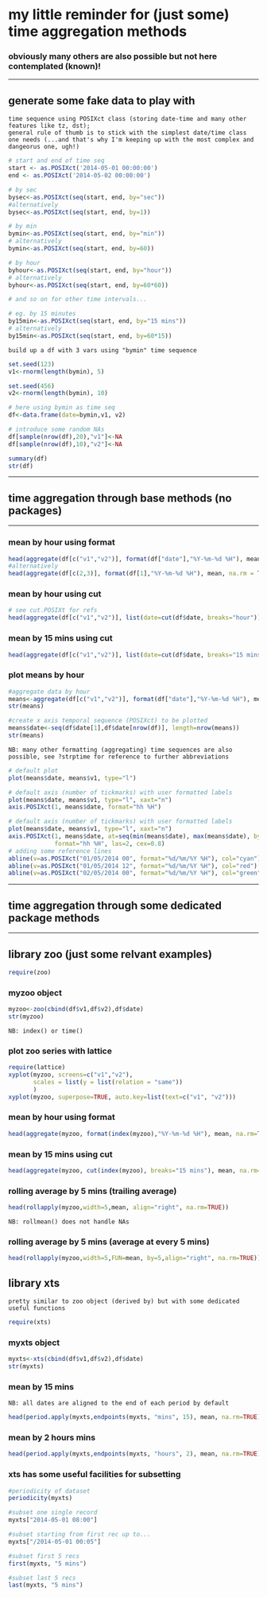 # my little reminder for (just some) time aggregation methods
### obviously many others are also possible but not here contemplated (known)!

*****

## generate some fake data to play with

```
time sequence using POSIXct class (storing date-time and many other features like tz, dst);   
general rule of thumb is to stick with the simplest date/time class one needs (...and that's why I'm keeping up with the most complex and dangeorus one, ugh!) 
```
```r
# start and end of time seq
start <- as.POSIXct('2014-05-01 00:00:00')
end <- as.POSIXct('2014-05-02 00:00:00')

# by sec
bysec<-as.POSIXct(seq(start, end, by="sec"))
#alternatively   
bysec<-as.POSIXct(seq(start, end, by=1))

# by min
bymin<-as.POSIXct(seq(start, end, by="min"))
# alternatively   
bymin<-as.POSIXct(seq(start, end, by=60))

# by hour
byhour<-as.POSIXct(seq(start, end, by="hour"))
# alternatively 
byhour<-as.POSIXct(seq(start, end, by=60*60))

# and so on for other time intervals...

# eg. by 15 minutes
by15min<-as.POSIXct(seq(start, end, by="15 mins"))
# alternatively   
by15min<-as.POSIXct(seq(start, end, by=60*15))

```
```
build up a df with 3 vars using "bymin" time sequence
```

```r
set.seed(123)
v1<-rnorm(length(bymin), 5)

set.seed(456)
v2<-rnorm(length(bymin), 10)

# here using bymin as time seq
df<-data.frame(date=bymin,v1, v2)

# introduce some random NAs
df[sample(nrow(df),20),"v1"]<-NA
df[sample(nrow(df),10),"v2"]<-NA

summary(df)
str(df)
```
****
## time aggregation through base methods (no packages)
****

### mean by hour using format
```r
head(aggregate(df[c("v1","v2")], format(df["date"],"%Y-%m-%d %H"), mean, na.rm = TRUE))
#alternatively
head(aggregate(df[c(2,3)], format(df[1],"%Y-%m-%d %H"), mean, na.rm = TRUE))
```

### mean by hour using cut
```r
# see cut.POSIXt for refs
head(aggregate(df[c("v1","v2")], list(date=cut(df$date, breaks="hour")), mean, na.rm = TRUE))
```

### mean by 15 mins using cut
```r
head(aggregate(df[c("v1","v2")], list(date=cut(df$date, breaks="15 mins")), mean, na.rm = TRUE))
```

### plot means by hour
```r

#aggregate data by hour
means<-aggregate(df[c("v1","v2")], format(df["date"],"%Y-%m-%d %H"), mean, na.rm = TRUE)
str(means)

#create x axis temporal sequence (POSIXct) to be plotted
means$date<-seq(df$date[1],df$date[nrow(df)], length=nrow(means))
str(means)

```
```
NB: many other formatting (aggregating) time sequences are also possible, see ?strptime for reference to further abbreviations
```

```r
# default plot
plot(means$date, means$v1, type="l")
```

```r
# default axis (number of tickmarks) with user formatted labels
plot(means$date, means$v1, type="l", xaxt="n")
axis.POSIXct(1, means$date, format="hh %H")
```

```r
# default axis (number of tickmarks) with user formatted labels 
plot(means$date, means$v1, type="l", xaxt="n")
axis.POSIXct(1, means$date, at=seq(min(means$date), max(means$date), by="hours"),
             format="hh %H", las=2, cex=0.8)
# adding some reference lines
abline(v=as.POSIXct("01/05/2014 00", format="%d/%m/%Y %H"), col="cyan")
abline(v=as.POSIXct("01/05/2014 12", format="%d/%m/%Y %H"), col="red")
abline(v=as.POSIXct("02/05/2014 00", format="%d/%m/%Y %H"), col="green")

```

****
## time aggregation through some dedicated package methods
****

## library zoo (just some relvant examples)

```r
require(zoo)
```
### myzoo object
```r
myzoo<-zoo(cbind(df$v1,df$v2),df$date)
str(myzoo)
```
```
NB: index() or time()
```
### plot zoo series with lattice
```r
require(lattice)
xyplot(myzoo, screens=c("v1","v2"),
       scales = list(y = list(relation = "same"))
       )
xyplot(myzoo, superpose=TRUE, auto.key=list(text=c("v1", "v2")))

```

### mean by hour using format

```r
head(aggregate(myzoo, format(index(myzoo),"%Y-%m-%d %H"), mean, na.rm=TRUE))
```


### mean by 15 mins using cut

```r
head(aggregate(myzoo, cut(index(myzoo), breaks="15 mins"), mean, na.rm=TRUE))
```

### rolling average by 5 mins (trailing average)

```r
head(rollapply(myzoo,width=5,mean, align="right", na.rm=TRUE))
```
```
NB: rollmean() does not handle NAs
```
### rolling average by 5 mins (average at every 5 mins)

```r
head(rollapply(myzoo,width=5,FUN=mean, by=5,align="right", na.rm=TRUE))
```


## library xts
```
pretty similar to zoo object (derived by) but with some dedicated useful functions
```
```r
require(xts)
```
### myxts object
```r
myxts<-xts(cbind(df$v1,df$v2),df$date)
str(myxts)
```
### mean by 15 mins
```
NB: all dates are aligned to the end of each period by default
```
```r
head(period.apply(myxts,endpoints(myxts, "mins", 15), mean, na.rm=TRUE))
```

### mean by 2 hours mins
```r
head(period.apply(myxts,endpoints(myxts, "hours", 2), mean, na.rm=TRUE))
```
### xts has some useful facilities for subsetting
```r
#periodicity of dataset
periodicity(myxts)

#subset one single record
myxts["2014-05-01 08:00"]

#subset starting from first rec up to...
myxts["/2014-05-01 00:05"]

#subset first 5 recs
first(myxts, "5 mins")

#subset last 5 recs
last(myxts, "5 mins")

```
